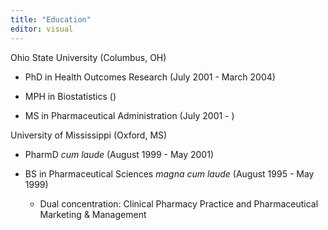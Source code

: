 ```yaml
---
title: "Education"
editor: visual
---
```


Ohio State University (Columbus, OH)

-   PhD in Health Outcomes Research (July 2001 - March 2004)

-   MPH in Biostatistics ()

-   MS in Pharmaceutical Administration (July 2001 - )

University of Mississippi (Oxford, MS)

-   PharmD *cum laude* (August 1999 - May 2001)

-   BS in Pharmaceutical Sciences *magna cum laude* (August 1995 - May 1999)

    -   Dual concentration: Clinical Pharmacy Practice and Pharmaceutical Marketing & Management
